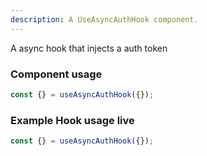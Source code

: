 ```yaml
---
description: A UseAsyncAuthHook component.
---
```



A async hook that injects a auth token

### Component usage

```js
const {} = useAsyncAuthHook({});
```

### Example Hook usage live

```js live
const {} = useAsyncAuthHook({});
```
